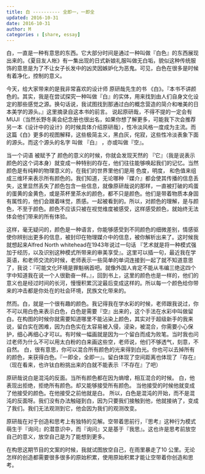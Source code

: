 ```yaml
---
title: 白 ---------- 全即一，一即全
updated: 2016-10-31
date: 2016-10-31
author: M
categories : [share, essay]
---
```

白，一直是一种有意思的东西。它大部分时间是通过一种叫做『白色』的东西展现出来的。《夏目友人帐》有一集出现的日式新娘礼服叫做无白垢，貌似这种传统服饰的意思是为了不让女子长发中的凶灵因嫉妒化为恶鬼。可见，白色在很多是时候有着净化，控制的意义。

今天，给大家带来的是我非常喜欢的设计师 原研哉先生的书 《白》。『本书不讲颜色的。其实，我是在尝试探究一种叫做『白』的实体，用来找到由人们自身文化设定的那些感觉之源。换句话说，我试图找到那通过白的概念营造的简介和唯美的日本美学的源头。』这里摘录自这本书的前言。
说起原研哉，不得不提的一定会有MUJI（当然长野冬奥会纪念册也很出名，如果你想了解更多，可能我下次会推荐另一本《设计中的设计》的时候具体介绍原研哉），性冷淡风格一度成为主流。而这篇《白》更多的视图解释，这些极简主义，黑白灰，侘寂，这些性冷淡表象下面的源头。而这个源头的名字 叫做 『白』 ，亦或叫做『空』。

当一个词语 被赋予了 颜色的意义的时候，你就会发现天然的 『它』（我是说表示颜色的这个词本身）就变成一种特别的存在，他们往往能够唤起我们的记忆。当然颜色是有纯粹的物理意义的，在我们的世界里他们是用 色度，明度， 和色值来组成三维环来表示所有颜色的。我们知道，无论哪种『媒介』都会使其传播的信息丢失，这里显然丢失了颜色包含一些信息，就像原研哉说的那样，一直被打破的鸡蛋的蛋黄的金黄色，或是茶杯里茶水的颜色，都不只是颜色。他们是带着物质本身固有属性的，他们会跟着味觉，质感。一起被看到的。所以，对颜色的理解，是与颜色，不至于颜色。颜色不应该只被在视觉维度被感受，这样感受颜色，就始终无法体会他们带来的所有体验。

这样，毫无疑问的，颜色是一种语言，你能够感受到不同颜色的细微差别，情感驱使你辨别出更多的信息，被封印在物理媒介中的信息，被你解析出来了。这时候我就想起来Alfred North whitehead在1943年说过一句话 『艺术就是将一种模式强加于经历，以及识别这种模式所带来的审美享受』。这里可以插一句，最近我在学英语，和老师交流的时候，老师表示一些简单的单词连接到一起了就不知道意思了，我说：『可能文化环境是罪魁祸首吧。就像外国人肯定不能从韦编三绝这四个字中知道我在说一个人很勤奋一样。』，回到书上，这里的颜色也是一样的，他们的意义也是经过时间的长河，慢慢积累沉淀最后变成这样的。所以每一个颜色给你带来的冲击都是你处在的社会环境，民族文化带来的。

然而。白，就是一个很有趣的颜色。我记得我在学水彩的时候，老师跟我说过，你不可以用白色来表示白色，白色是需要『空』出来的，这个手法在水彩中叫做留白。在构图的时候你就需要知道哪里不能沾染上颜色，其实对于超级新手的我来说，留白实在困难，因为白色实在太容易被入侵，浸染，被混合，你需要小心保护，细心再细心才可以。有时候一幅画就是因为一个留白而成为败笔。当时我也问过老师为什么不可以用太白粉的白来画这些空，老师说，他们不够透气，刻意，不自然。
白，很有意思，你可以混合所有颜色的光来得到白光。你也可以去掉所有的颜色，来获得白色。『一即全，全即一』。留白体现了空间距离也体现了『存在』（现在看来，也许钛白粉挑出来的白就不能表示『不存在』了吧）

原研哉说白是混沌的反面。当所有颜色都在因为熵增，相互混合的时候。 
白，他表现出拒绝，拒绝所有颜色。却又能够接受所有颜色。
当他接受的时候他就变成了他接受的颜色。在他接受之前他就是白。
所以，白色是混沌的开始，而不是混沌的反面呀。我们没有办法触碰到白，因为只要我们接触到他，他就接纳了，变成了我们。我们无法观测到它，他会因为我们的观测改变。

原研哉在对于创造和思考上有独特的见解。空带着思前行，『思考』这种行为模式萌生于『询问』的潜意识中，而『询问』又是基于『我思』。这也许是思考前放空自己的意义，放空自己是为了能想到更多。

在构思这期节目的文案的时候，我就试图放空自己，在雨里暴走了10 公里。无论怎样的创造都需要很多很多的原始积累，使用原始积累才能让空带着你创造和思考。

